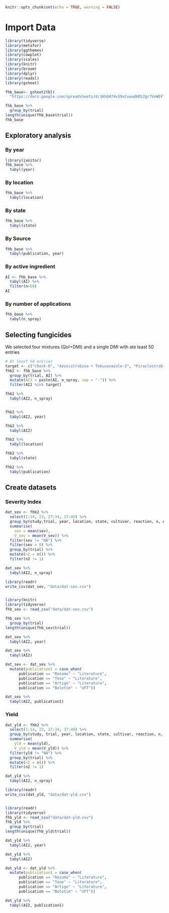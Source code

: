  
```r
knitr::opts_chunk$set(echo = TRUE, warning = FALSE)
```

# Import Data

```r

library(tidyverse)
library(metafor)
library(ggthemes)
library(cowplot)
library(scales)
library(knitr)
library(broom)
library(dplyr)
library(readxl)
library(gsheet)

fhb_base<- gsheet2tbl(
  "https://docs.google.com/spreadsheets/d/1Kh0474vS9xCxwud6RSZgr7VeWEF7FAnYDSi3EMb_bYs/edit#gid=0", sheetid = "data-prod")

fhb_base %>% 
  group_by(trial)
length(unique(fhb_base$trial))
fhb_base
```

## Exploratory analysis

### By year

```r
library(janitor) 
fhb_base %>%
  tabyl(year)
```

### By location

```r
fhb_base %>%
  tabyl(location)
```


### By state

```r
fhb_base %>%
  tabyl(state)
```

### By Source

```r
fhb_base %>%
  tabyl(publication, year)
```


### By active ingredient

```r
AI <- fhb_base %>%
  tabyl(AI) %>% 
  filter(n>50)
AI
```


### By number of applications 

```r
fhb_base %>%
  tabyl(n_spray) 
```


## Selecting fungicides

We selected four mixtures (QoI+DMI) and a single DMI with ate least 50 entries

```r
# At least 50 entries
target <- c("check-0", "Azoxistrobina + Tebuconazole-2", "Piraclostrobina + Metconazole-2", "Tebuconazole-2", "Trifloxistrobina + Protioconazole-2", "Trifloxistrobina + Tebuconazole-2", "Piraclostrobina + Metconazole-1") 
fhb2 <- fhb_base %>%
  group_by(trial, AI) %>% 
  mutate(AI2 = paste(AI, n_spray, sep = "-")) %>% 
  filter(AI2 %in% target)

fhb2 %>%
  tabyl(AI2, n_spray)


fhb2 %>%
  tabyl(AI2, year)

fhb2 %>%
  tabyl(AI2)

fhb2 %>%
  tabyl(location)

fhb2 %>%
  tabyl(state)

fhb2 %>%
  tabyl(publication)

```



## Create datasets


### Severity Index 

```r
dat_sev <- fhb2 %>%
  select(1:14, 23, 27:34, 37:40) %>%
  group_by(study,trial, year, location, state, cultivar, reaction, n, AI, n_spray, yld_check, sev_check, mean_sev, publication, author, cons_group, AI2) %>%
  summarise(
    sev = mean(sev),
    V_sev = mean(V_sev)) %>% 
  filter(sev != "NA") %>% 
  filter(sev > 0) %>% 
  group_by(trial) %>% 
  mutate(n2 = n()) %>% 
  filter(n2 != 1)

dat_sev %>%
  tabyl(AI2, n_spray)

library(readr)
write_csv(dat_sev, "data/dat-sev.csv")


library(knitr)
library(tidyverse)
fhb_sev <- read_csv("data/dat-sev.csv")

fhb_sev %>% 
  group_by(trial)
length(unique(fhb_sev$trial))

```


```r
dat_sev %>%
  tabyl(AI2, year)

dat_sev %>%
  tabyl(AI2)

dat_sev <- dat_sev %>%
  mutate(publication1 = case_when(
      publication == "Resumo" ~ "Literature",
      publication == "Tese" ~ "Literature",
      publication == "Artigo" ~ "Literature",
      publication == "Boletim" ~ "UFT"))

dat_sev %>%
  tabyl(AI2, publication1)

```


### Yield

```r
dat_yld <- fhb2 %>%
  select(1:14, 23, 27:34, 37:40) %>%
  group_by(study, trial, year, location, state, cultivar, reaction, n, AI, n_spray, yld_check, sev_check, mean_sev, publication, author, cons_group, AI2) %>%
  summarise(
    yld = mean(yld),
    V_yld = mean(V_yld)) %>% 
  filter(yld != "NA") %>% 
  group_by(trial) %>% 
  mutate(n2 = n()) %>% 
  filter(n2 != 1)

dat_yld %>%
  tabyl(AI2, n_spray)

library(readr)
write_csv(dat_yld, "data/dat-yld.csv")


library(readr)
library(tidyverse)
fhb_yld <- read_csv("data/dat-yld.csv")
fhb_yld %>% 
  group_by(trial)
length(unique(fhb_yld$trial))

```


```r
dat_yld %>%
  tabyl(AI2, year)

dat_yld %>%
  tabyl(AI2)

dat_yld <- dat_yld %>%
  mutate(publication1 = case_when(
      publication == "Resumo" ~ "Literature",
      publication == "Tese" ~ "Literature",
      publication == "Artigo" ~ "Literature",
      publication == "Boletim" ~ "UFT"))

dat_yld %>%
  tabyl(AI2, publication1)
```








